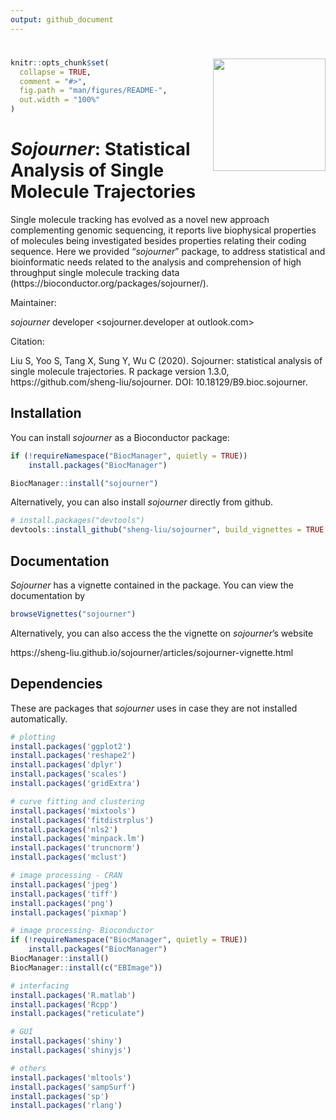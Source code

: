 ```yaml
---
output: github_document
---
```

# <img src="vignettes/sojourner_logo.png" align="right" alt="" width="180" />

<!-- README.md is generated from README.Rmd. Please edit that file -->

```r
knitr::opts_chunk$set(
  collapse = TRUE,
  comment = "#>",
  fig.path = "man/figures/README-",
  out.width = "100%"
)
```
# _Sojourner_: Statistical Analysis of Single Molecule Trajectories

<!-- badges: start -->
<!-- badges: end -->

Single molecule tracking has evolved as a novel new approach complementing genomic sequencing, it reports live biophysical properties of molecules being investigated besides properties relating their coding sequence. Here we provided "_sojourner_" package, to address statistical and bioinformatic needs related to the analysis and comprehension of high throughput single molecule tracking data (https://bioconductor.org/packages/sojourner/).

Maintainer: 

_sojourner_ developer <sojourner.developer at outlook.com>

Citation:

Liu S, Yoo S, Tang X, Sung Y, Wu C (2020). Sojourner: statistical analysis of single molecule trajectories. R package version 1.3.0,  https://github.com/sheng-liu/sojourner. DOI: 10.18129/B9.bioc.sojourner.


## Installation

You can install _sojourner_ as a Bioconductor package:

``` r
if (!requireNamespace("BiocManager", quietly = TRUE))
    install.packages("BiocManager")

BiocManager::install("sojourner")
```

Alternatively, you can also install _sojourner_ directly from github. 

``` r
# install.packages("devtools")
devtools::install_github("sheng-liu/sojourner", build_vignettes = TRUE, ref = "master")

```

## Documentation

_Sojourner_ has a vignette contained in the package. You can view the documentation by

``` r
browseVignettes("sojourner")
```

Alternatively, you can also access the the vignette on _sojourner_'s website

https://sheng-liu.github.io/sojourner/articles/sojourner-vignette.html 

## Dependencies

These are packages that _sojourner_ uses in case they are not installed automatically.

``` r
# plotting
install.packages('ggplot2')
install.packages('reshape2')
install.packages('dplyr')
install.packages('scales')
install.packages('gridExtra')

# curve fitting and clustering
install.packages('mixtools')
install.packages('fitdistrplus')
install.packages('nls2')
install.packages('minpack.lm')
install.packages('truncnorm')
install.packages('mclust')

# image processing - CRAN
install.packages('jpeg')
install.packages('tiff')
install.packages('png')
install.packages('pixmap')

# image processing- Bioconductor
if (!requireNamespace("BiocManager", quietly = TRUE))
    install.packages("BiocManager")
BiocManager::install()
BiocManager::install(c("EBImage"))

# interfacing
install.packages('R.matlab')
install.packages('Rcpp')
install.packages("reticulate")

# GUI
install.packages('shiny')
install.packages('shinyjs')

# others
install.packages('mltools')
install.packages('sampSurf')
install.packages('sp')
install.packages('rlang')


```





